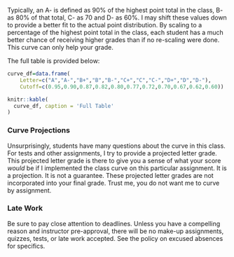 
Typically, an A- is defined as 90% of the highest point total in the class, B- as 80% of that total, C- as 70 and D- as 60%. I may shift these values down to provide a better fit to the actual point distribution. By scaling to a percentage of the highest point total in the class, each student has a much better chance of receiving higher grades than if no re-scaling were done. This curve can only help your grade. 

The full table is provided below:
```r

curve_df=data.frame(
	Letter=c("A","A-","B+","B","B-","C+","C","C-","D+","D","D-"),
	Cutoff=c(0.95,0.90,0.87,0.82,0.80,0.77,0.72,0.70,0.67,0.62,0.60))

knitr::kable(
  curve_df, caption = 'Full Table'
)
```

### Curve Projections

Unsurprisingly, students have many questions about the curve in this class. For tests and other assignments, I try to provide a projected letter grade. This projected letter grade is there to give you a sense of what your score *would* be if I implemented the class curve on this particular assignment. It is a projection. It is not a guarantee. These projected letter grades are not incorporated into your final grade. Trust me, you do not want me to curve by assignment.


### Late Work
Be sure to pay close attention to deadlines. Unless you have a compelling reason and instructor pre-approval, there will be no make-up assignments, quizzes, tests, or late work accepted. See the policy on excused absences for specifics.
